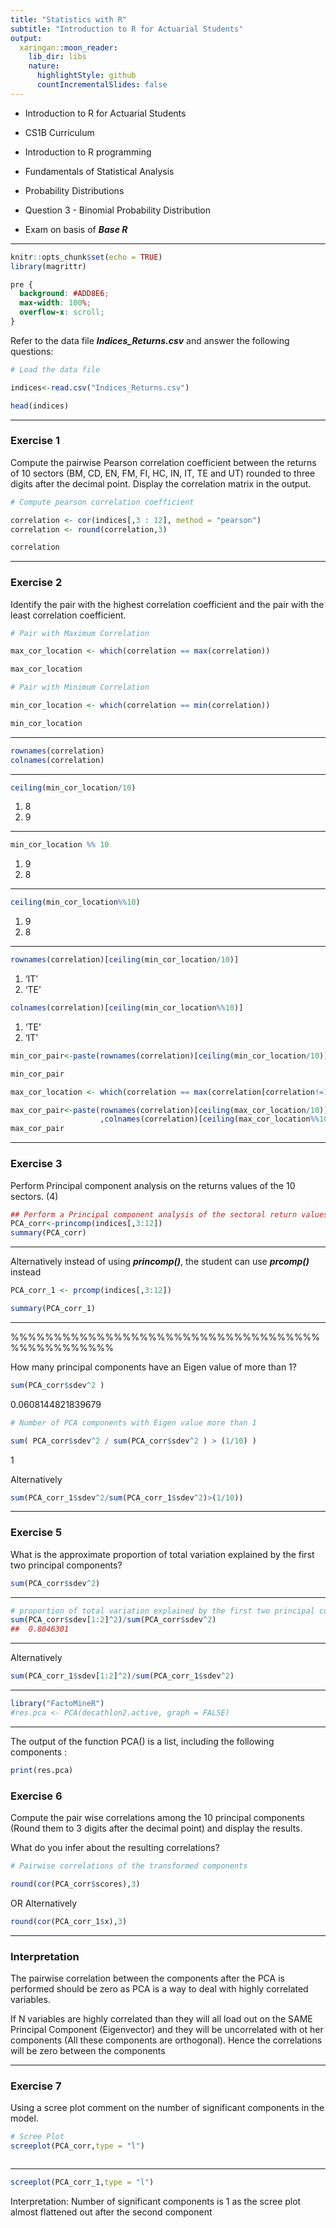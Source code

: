```yaml
---
title: "Statistics with R"
subtitle: "Introduction to R for Actuarial Students"
output:
  xaringan::moon_reader:
    lib_dir: libs
    nature:
      highlightStyle: github
      countIncrementalSlides: false
---
```


* Introduction to R for Actuarial Students

* CS1B Curriculum

* Introduction to R programming
* Fundamentals of Statistical Analysis
* Probability Distributions

* Question 3 - Binomial Probability Distribution
* Exam on basis of ***Base R***

---


```r
knitr::opts_chunk$set(echo = TRUE)
library(magrittr)
```

```css
pre {
  background: #ADD8E6;
  max-width: 100%;
  overflow-x: scroll;
}
```

Refer to the data file ***Indices_Returns.csv*** and answer the following questions:


```r
# Load the data file

indices<-read.csv("Indices_Returns.csv")
```

```r
head(indices)
```

---


### Exercise 1


Compute the pairwise Pearson correlation coefficient between the returns of 10 sectors
(BM, CD, EN, FM, FI, HC, IN, IT, TE and UT) rounded to three digits after the decimal point. 
Display the correlation matrix in the output. 


```r
# Compute pearson correlation coefficient 

correlation <- cor(indices[,3 : 12], method = "pearson")
correlation <- round(correlation,3) 

correlation 
```


---

### Exercise 2


Identify the pair with the highest correlation coefficient and the pair with the least correlation coefficient. 


```r
# Pair with Maximum Correlation 

max_cor_location <- which(correlation == max(correlation))

max_cor_location
```


```r
# Pair with Minimum Correlation 

min_cor_location <- which(correlation == min(correlation))

min_cor_location
```


---


```r
rownames(correlation)
colnames(correlation)
```


---


```r
ceiling(min_cor_location/10)
```


<ol class="list-inline">
	<li>8</li>
	<li>9</li>
</ol>


---

```r
min_cor_location %% 10
```


<ol class="list-inline">
	<li>9</li>
	<li>8</li>
</ol>


---


```r
ceiling(min_cor_location%%10)
```


<ol class="list-inline">
	<li>9</li>
	<li>8</li>
</ol>

---


```r
rownames(correlation)[ceiling(min_cor_location/10)]
```


<ol class="list-inline">
	<li>'IT'</li>
	<li>'TE'</li>
</ol>




```r
colnames(correlation)[ceiling(min_cor_location%%10)]
```


<ol class="list-inline">
	<li>'TE'</li>
	<li>'IT'</li>
</ol>




```r

min_cor_pair<-paste(rownames(correlation)[ceiling(min_cor_location/10)],colnames(correlation)[ceiling(min_cor_location%%10)])

min_cor_pair

```


```r
max_cor_location <- which(correlation == max(correlation[correlation!=1]))

max_cor_pair<-paste(rownames(correlation)[ceiling(max_cor_location/10)]
                    ,colnames(correlation)[ceiling(max_cor_location%%10)])
max_cor_pair

```

---


### Exercise 3

Perform Principal component analysis on the returns values of the 10 sectors. (4)



```r
## Perform a Principal component analysis of the sectoral return values
PCA_corr<-princomp(indices[,3:12])
summary(PCA_corr)
```

---


Alternatively instead of using ***princomp()***, the student can use ***prcomp()*** instead


```r
PCA_corr_1 <- prcomp(indices[,3:12])

summary(PCA_corr_1)
```

---

\begin{verbatim}

    Importance of components:
                              PC1     PC2     PC3     PC4     PC5     PC6     PC7
    Standard deviation     0.2113 0.06784 0.05843 0.04646 0.04269 0.03747 0.03337
    Proportion of Variance 0.7294 0.07523 0.05580 0.03527 0.02978 0.02295 0.01820
    Cumulative Proportion  0.7294 0.80463 0.86043 0.89571 0.92548 0.94843 0.96663
                               PC8     PC9    PC10
    Standard deviation     0.03103 0.02388 0.02257
    Proportion of Variance 0.01573 0.00932 0.00833
    Cumulative Proportion  0.98236 0.99167 1.00000

\end{verbatim}
%%%%%%%%%%%%%%%%%%%%%%%%%%%%%%%%%%%%%%%%%%%%%%%%
\newpage 
\subsection*{Exercise 4}

\noindent How many principal components have an Eigen value of more than 1? 




```r
sum(PCA_corr$sdev^2 )
```


0.0608144821839679



```r
# Number of PCA components with Eigen value more than 1

sum( PCA_corr$sdev^2 / sum(PCA_corr$sdev^2 ) > (1/10) )

```


1


Alternatively


```r
sum(PCA_corr_1$sdev^2/sum(PCA_corr_1$sdev^2)>(1/10))
```

---

### Exercise 5

What is the approximate proportion of total variation explained by the first two principal components? 



```r
sum(PCA_corr$sdev^2)
```
---


```r
# proportion of total variation explained by the first two principal components
sum(PCA_corr$sdev[1:2]^2)/sum(PCA_corr$sdev^2)
##  0.8046301


```

---

Alternatively

```r

sum(PCA_corr_1$sdev[1:2]^2)/sum(PCA_corr_1$sdev^2)

```

---

```r
library("FactoMineR")
#res.pca <- PCA(decathlon2.active, graph = FALSE)
```

---

The output of the function PCA() is a list, including the following components :


```r
print(res.pca)
```

### Exercise 6

Compute the pair wise correlations among the 10 principal components (Round them to 3 digits after the decimal point) and display the results. 

What do you infer about the resulting correlations?



```r

# Pairwise correlations of the transformed components

round(cor(PCA_corr$scores),3)
```


OR Alternatively



```r


round(cor(PCA_corr_1$x),3)
```

---

### Interpretation

The pairwise correlation between the components after the PCA is performed should be zero as PCA is a way to deal with highly correlated variables. 

If N variables are highly correlated than they will all load out on the SAME Principal Component (Eigenvector) and they will be uncorrelated with ot
her components (All these components are orthogonal). Hence the correlations will be zero between the components

---

### Exercise 7

Using a scree plot comment on the number of significant components in the model.




```r
# Scree Plot
screeplot(PCA_corr,type = "l")



```


---

```r
screeplot(PCA_corr_1,type = "l")
```


Interpretation: Number of significant components is 1 as the scree plot
almost flattened out after the second component


